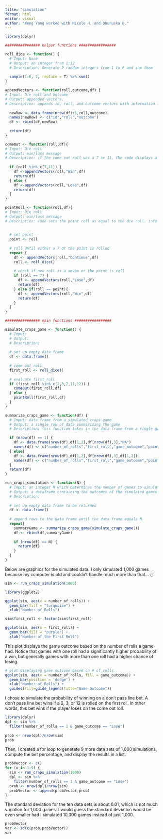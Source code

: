 ```yaml
---
title: "simulation"
format: html
editor: visual
author: "Xeng Yang worked with Nicole H. and Dhunuska B."
---
```


```r
library(dplyr)

################ helper functions #################

roll_dice <- function() {
  # Input: None
  # Output: an integer from 1:12
  # Description: Generate 2 random integers from 1 to 6 and sum them
  
  sample(1:6, 2, replace = T) %>% sum()
}

appendVectors <- function(roll,outcome,df) { 
# Input: Die roll and outcome 
# Output: appended vectors.
# Description: appends id, roll, and outcome vectors with information for the most recent roll.
  
  newRow <- data.frame(nrow(df)+1,roll,outcome)
  names(newRow) <- c("id","roll","outcome")
  df <- rbind(df,newRow)
  
  return(df)
}

comeOut <- function(roll,df){
# Input: Die roll 
# Output: win/loss message
# Description: if the come out roll was a 7 or 11, the code displays a win message and returns a data frame. if the come out roll was a 2, 3 or 12, the function displays a lose message and returns a data frame. note in both cases, info from the roll is appended to the respective vectors (id,roll,outcome), which then are combined into the data frame that is returned in both cases.  
  
  if (roll %in% c(7,11)) {
    df <-appendVectors(roll,"Win",df)
    return(df)
  } else {
    df <-appendVectors(roll,"Lose",df)
    return(df)
  }
}

pointRoll <- function(roll,df){
# Input: Die roll 
# Output: win/loss message
# Description: code sets the point roll as equal to the die roll. info from the first roll is appended to the respective vectors (id, roll, outcome). the code uses the roll_die() function to roll again. if a 7 is rolled, info is appended to the vectors, a lose message is displayed, and the vectors are appended into a data frame that is also returned. the point is rolled, roll info is appended to the vectors, a win message is displayed, and the vectors are appended into a data frame that gets returned.this function is repeated until either a 7 or point is rolled.
    
  
  # set point 
  point <- roll
  
  # roll until either a 7 or the point is rolled
  repeat {
    df <- appendVectors(roll,"Continue",df)
    roll <- roll_dice()
    
    # check if new roll is a seven or the point is roll
    if (roll == 7) {
      df <- appendVectors(roll,"Lose",df)
      return(df)
    } else if(roll == point){
      df <- appendVectors(roll,"Win",df)
      return(df)
    }
  }
}

################ main functions #################

simulate_craps_game <- function() {
  # Input: 
  # Output: 
  # Description:
  
  # set up empty data frame
  df <- data.frame()
  
  # come out roll
  first_roll <- roll_dice()
  
  # evaluate first_roll
  if (first_roll %in% c(2,3,7,11,12)) {
    comeOut(first_roll,df)
  } else {
    pointRoll(first_roll,df)
  }
}

summarize_craps_game <- function(df) {
  # Input: data frame from a simulated craps game
  # Output: a single row of data summarizing the game
  # Description: this function takes in the data frame from a single game of craps and summarizes it. the summary includes the number of rolls in the game, whether the game was won or lost, and the point, if applicable

  if (nrow(df) == 1) {
    df <- data.frame(nrow(df),df[1,2],df[nrow(df),3],"NA")
    names(df) <- c("number_of_rolls","first_roll","game_outcome","point") 
  } else{
    df <- data.frame(nrow(df),df[1,2],df[nrow(df),3],df[1,2])
    names(df) <- c("number_of_rolls","first_roll","game_outcome","point") 
  }
  return(df)
}

run_craps_simulation <- function(N) {
  # Input: an integer N which determines the number of games to simulate
  # Output: a dataframe containing the outcomes of the simulated games
  # Description:
  
  # set up empty data frame to be returned
  df <- data.frame()
  
  # append rows to the data frame until the data frame equals N
  repeat{
    summaryGame <- summarize_craps_game(simulate_craps_game())
    df <- rbind(df,summaryGame)
    
    if (nrow(df) == N) {
      return(df)
    }
  }
}
```

Below are graphics for the simulated data. I only simulated 1,000 games because my computer is old and couldn't handle much more than that... :\]

```r
sim <- run_craps_simulation(1000)

library(ggplot2)

ggplot(sim, aes(x = number_of_rolls)) + 
  geom_bar(fill = "turquoise") +
  xlab("Number of Rolls")
```

```r
sim$first_roll <- factor(sim$first_roll)

ggplot(sim, aes(x = first_roll)) + 
  geom_bar(fill = "purple") +
  xlab("Number of the First Roll")
```

This plot displays the game outcome based on the number of rolls a game had. Notice that games with one roll had a significantly higher probability of a win, but generally games with more than one roll had a higher chance of losing.

```r
# plot displaying game outcome based on # of rolls
ggplot(sim, aes(x = number_of_rolls, fill = game_outcome)) + 
  geom_bar(position = 'dodge') +
  xlab("Number of Rolls") +
  guides(fill=guide_legend(title="Game Outcome"))
```

I chose to simulate the probability of winning on a don't pass line bet. A don't pass line bet wins if a 2, 3, or 12 is rolled on the first roll. In other words, this bet wins if the player loses on the come out roll.

```r
library(dplyr)
dpl <- sim %>%
  filter(number_of_rolls == 1 & game_outcome == "Lose")
 
prob <- nrow(dpl)/nrow(sim)
prob
```

Then, I created a for loop to generate 9 more data sets of 1,000 simulations, compute the bet percentage, and display the results in a list.

```r
probVector <- c()
for (x in 1:9) {
  sim <- run_craps_simulation(1000)
  dpl <- sim %>%
    filter(number_of_rolls == 1 & game_outcome == "Lose")
  prob <- nrow(dpl)/nrow(sim)
  probVector <- append(probVector,prob)
}
```

The standard deviation for the ten data sets is about 0.01, which is not much variation for 1,000 games. I would guess the standard deviation would be even smaller had I simulated 10,000 games instead of just 1,000.

```r
probVector
var <- sd(c(prob,probVector))
var
```
